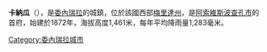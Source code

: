 '''卡納瓜'''（{{lang-es|Canagua}}），是[[委內瑞拉|委內瑞拉]]的城鎮，位於該國西部[[梅里達州|梅里達州]]，是[[阿索維斯波查孔市|阿索維斯波查孔市]]的首府，始建於1872年，海拔高度1,461米，每年平均降雨量1,283毫米。

{{Venezuela-geo-stub}}
[[Category:委內瑞拉城市|Category:委內瑞拉城市]]
